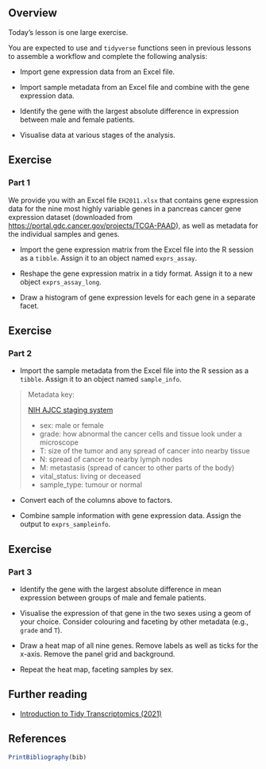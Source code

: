 ## Overview

Today's lesson is one large exercise.

You are expected to use <i class="fab fa-r-project"></i> and `tidyverse` functions seen in previous lessons to assemble a workflow and complete the following analysis:

- Import gene expression data from an Excel file.

- Import sample metadata from an Excel file and combine with the gene expression data.

- Identify the gene with the largest absolute difference in expression between male and female patients.

- Visualise data at various stages of the analysis.

## Exercise

### Part 1

We provide you with an Excel file `EH2011.xlsx` that contains gene expression data for the nine most highly variable genes in a pancreas cancer gene expression dataset (downloaded from <https://portal.gdc.cancer.gov/projects/TCGA-PAAD>), as well as metadata for the individual samples and genes.

- Import the gene expression matrix from the Excel file into the R session as a `tibble`.
  Assign it to an object named `exprs_assay`.

- Reshape the gene expression matrix in a tidy format.
  Assign it to a new object `exprs_assay_long`.

- Draw a histogram of gene expression levels for each gene in a separate facet.

## Exercise

### Part 2

- Import the sample metadata from the Excel file into the R session as a `tibble`.
  Assign it to an object named `sample_info`.

> Metadata key:
> 
> [NIH AJCC staging system](https://www.cancer.gov/publications/dictionaries/cancer-terms/def/ajcc-staging-system)
> 
> - sex: male or female
> - grade: how abnormal the cancer cells and tissue look under a microscope
> - T: size of the tumor and any spread of cancer into nearby tissue
> - N: spread of cancer to nearby lymph nodes
> - M: metastasis (spread of cancer to other parts of the body)
> - vital_status: living or deceased
> - sample_type: tumour or normal

- Convert each of the columns above to factors.

- Combine sample information with gene expression data.
  Assign the output to `exprs_sampleinfo`.

## Exercise

### Part 3

- Identify the gene with the largest absolute difference in mean expression between groups of male and female patients.

- Visualise the expression of that gene in the two sexes using a geom of your choice.
  Consider colouring and faceting by other metadata (e.g., `grade` and `T`).

- Draw a heat map of all nine genes.
  Remove labels as well as ticks for the x-axis.
  Remove the panel grid and background.

- Repeat the heat map, faceting samples by sex.

## Further reading

- [Introduction to Tidy Transcriptomics (2021)](https://stemangiola.github.io/bioc2021_tidytranscriptomics/articles/tidytranscriptomics.html)

## References

```r
PrintBibliography(bib)
```
